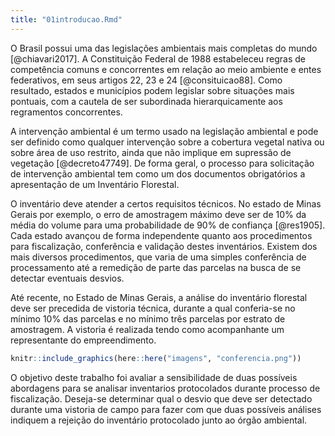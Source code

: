 ```yaml
---
title: "01introducao.Rmd"
---
```


O Brasil possui uma das legislações ambientais mais completas do mundo [@chiavari2017]. A Constituição Federal de 1988 estabeleceu regras de competência comuns e concorrentes em relação ao meio ambiente e entes federativos, em seus artigos 22, 23 e 24 [@consituicao88]. Como resultado, estados e municípios podem legislar sobre situações mais pontuais, com a cautela de ser subordinada hierarquicamente aos regramentos concorrentes. 

A intervenção ambiental é um termo usado na legislação ambiental e pode ser definido como qualquer intervenção sobre a cobertura vegetal nativa ou sobre área de uso restrito, ainda que não implique em supressão de vegetação [@decreto47749]. De forma geral, o processo para solicitação de intervenção ambiental tem como um dos documentos obrigatórios a apresentação de um Inventário Florestal. 

O inventário deve atender a certos requisitos técnicos. No estado de Minas Gerais por exemplo, o erro de amostragem máximo deve ser de 10% da média do volume para uma probabilidade de 90% de confiança [@res1905]. Cada estado avançou de forma independente quanto aos procedimentos para fiscalização, conferência e validação destes inventários. Existem dos mais diversos procedimentos, que varia de uma simples conferência de processamento até a remedição de parte das parcelas na busca de se detectar eventuais desvios. 

Até recente, no Estado de Minas Gerais, a análise do inventário florestal deve ser precedida de vistoria técnica, durante a qual conferia-se no mínimo 10% das parcelas e no mínimo três parcelas por estrato de amostragem. A vistoria é realizada tendo como acompanhante um representante do empreendimento. 

```r
knitr::include_graphics(here::here("imagens", "conferencia.png"))
```



O objetivo deste trabalho foi avaliar a sensibilidade de duas possíveis abordagens para se analisar inventarios protocolados durante processo de fiscalização. Deseja-se determinar qual o desvio que deve ser detectado durante uma vistoria de campo para fazer com que duas possíveis análises indiquem a rejeição do inventário protocolado junto ao órgão ambiental.
